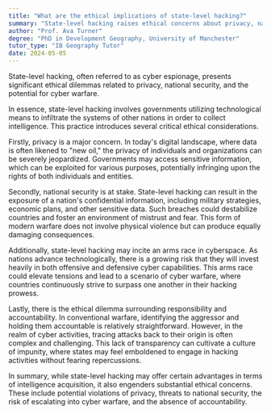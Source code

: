 ```yaml
---
title: "What are the ethical implications of state-level hacking?"
summary: "State-level hacking raises ethical concerns about privacy, national security, and the potential for cyber warfare."
author: "Prof. Ava Turner"
degree: "PhD in Development Geography, University of Manchester"
tutor_type: "IB Geography Tutor"
date: 2024-05-05
---
```


State-level hacking, often referred to as cyber espionage, presents significant ethical dilemmas related to privacy, national security, and the potential for cyber warfare.

In essence, state-level hacking involves governments utilizing technological means to infiltrate the systems of other nations in order to collect intelligence. This practice introduces several critical ethical considerations. 

Firstly, privacy is a major concern. In today's digital landscape, where data is often likened to "new oil," the privacy of individuals and organizations can be severely jeopardized. Governments may access sensitive information, which can be exploited for various purposes, potentially infringing upon the rights of both individuals and entities.

Secondly, national security is at stake. State-level hacking can result in the exposure of a nation's confidential information, including military strategies, economic plans, and other sensitive data. Such breaches could destabilize countries and foster an environment of mistrust and fear. This form of modern warfare does not involve physical violence but can produce equally damaging consequences.

Additionally, state-level hacking may incite an arms race in cyberspace. As nations advance technologically, there is a growing risk that they will invest heavily in both offensive and defensive cyber capabilities. This arms race could elevate tensions and lead to a scenario of cyber warfare, where countries continuously strive to surpass one another in their hacking prowess.

Lastly, there is the ethical dilemma surrounding responsibility and accountability. In conventional warfare, identifying the aggressor and holding them accountable is relatively straightforward. However, in the realm of cyber activities, tracing attacks back to their origin is often complex and challenging. This lack of transparency can cultivate a culture of impunity, where states may feel emboldened to engage in hacking activities without fearing repercussions.

In summary, while state-level hacking may offer certain advantages in terms of intelligence acquisition, it also engenders substantial ethical concerns. These include potential violations of privacy, threats to national security, the risk of escalating into cyber warfare, and the absence of accountability.
    